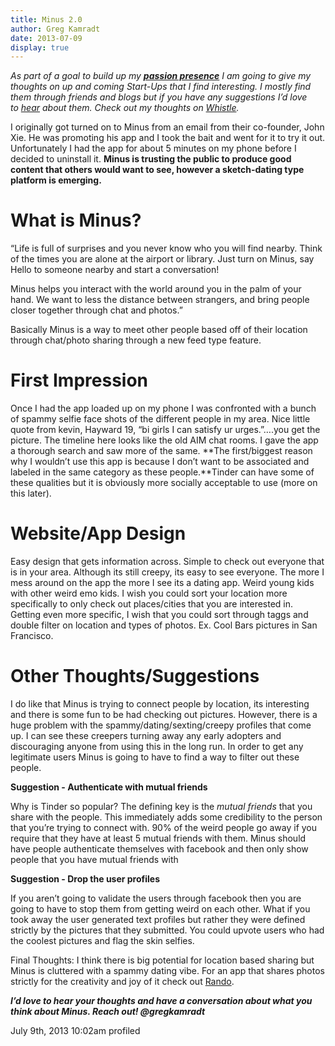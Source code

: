 ```yaml
---
title: Minus 2.0
author: Greg Kamradt
date: 2013-07-09
display: true
---
```


*As part of a goal to build up my **[passion presence](http://gregkamradt.tumblr.com/post/51081539805/passion-presence-and-quora)** I am going to give my thoughts on up and coming Start\-Ups that I find interesting. I mostly find them through friends and blogs but if you have any suggestions I’d love to [hear](http://gregkamradt.tumblr.com/Contact) about them. Check out my thoughts on [Whistle](http://gregkamradt.tumblr.com/post/52277318266/whistle-mans-bestfriends-bestfriend).*


I originally got turned on to Minus from an email from their co\-founder, John Xie. He was promoting his app and I took the bait and went for it to try it out. Unfortunately I had the app for about 5 minutes on my phone before I decided to uninstall it. **Minus is trusting the public to produce good content that others would want to see, however a sketch\-dating type platform is emerging.**


# What is Minus?


“Life is full of surprises and you never know who you will find nearby. Think of the times you are alone at the airport or library. Just turn on Minus, say Hello to someone nearby and start a conversation!


Minus helps you interact with the world around you in the palm of your hand. We want to less the distance between strangers, and bring people closer together through chat and photos.”


Basically Minus is a way to meet other people based off of their location through chat/photo sharing through a new feed type feature. 


# First Impression


Once I had the app loaded up on my phone I was confronted with a bunch of spammy selfie face shots of the different people in my area. Nice little quote from kevin, Hayward 19, “bi girls I can satisfy ur urges.”….you get the picture. The timeline here looks like the old AIM chat rooms. I gave the app a thorough search and saw more of the same. **The first/biggest reason why I wouldn’t use this app is because I don’t want to be associated and labeled in the same category as these people.**Tinder can have some of these qualities but it is obviously more socially acceptable to use (more on this later).


# Website/App Design


Easy design that gets information across. Simple to check out everyone that is in your area. Although its still creepy, its easy to see everyone. The more I mess around on the app the more I see its a dating app. Weird young kids with other weird emo kids. I wish you could sort your location more specifically to only check out places/cities that you are interested in. Getting even more specific, I wish that you could sort through taggs and double filter on location and types of photos. Ex. Cool Bars pictures in San Francisco. 


# Other Thoughts/Suggestions


I do like that Minus is trying to connect people by location, its interesting and there is some fun to be had checking out pictures. However, there is a huge problem with the spammy/dating/sexting/creepy profiles that come up. I can see these creepers turning away any early adopters and discouraging anyone from using this in the long run. In order to get any legitimate users Minus is going to have to find a way to filter out these people.


**Suggestion \- Authenticate with mutual friends**


Why is Tinder so popular? The defining key is the *mutual friends* that you share with the people. This immediately adds some credibility to the person that you’re trying to connect with. 90% of the weird people go away if you require that they have at least 5 mutual friends with them. Minus should have people authenticate themselves with facebook and then only show people that you have mutual friends with


**Suggestion \- Drop the user profiles**


If you aren’t going to validate the users through facebook then you are going to have to stop them from getting weird on each other. What if you took away the user generated text profiles but rather they were defined strictly by the pictures that they submitted. You could upvote users who had the coolest pictures and flag the skin selfies.


Final Thoughts: I think there is big potential for location based sharing but Minus is cluttered with a spammy dating vibe. For an app that shares photos strictly for the creativity and joy of it check out [Rando](http://techcrunch.com/2013/03/18/rando/).


***I’d love to hear your thoughts and have a conversation about what you think about Minus. Reach out! @gregkamradt***



 July 9th, 2013 10:02am 
profiled